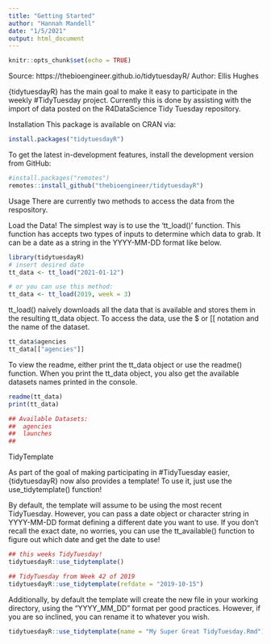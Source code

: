 ```yaml
---
title: "Getting Started"
author: "Hannah Mandell"
date: "1/5/2021"
output: html_document
---
```


```r
knitr::opts_chunk$set(echo = TRUE)
```

Source: https://thebioengineer.github.io/tidytuesdayR/ 
Author: Ellis Hughes

{tidytuesdayR} has the main goal to make it easy to participate in the weekly #TidyTuesday project. Currently this is done by assisting with the import of data posted on the R4DataScience Tidy Tuesday repository.

Installation
This package is available on CRAN via:

```r
install.packages("tidytuesdayR")
```

To get the latest in-development features, install the development version from GitHub:

```r
#install.packages("remotes")
remotes::install_github("thebioengineer/tidytuesdayR")
```

Usage
There are currently two methods to access the data from the respository.

Load the Data!
The simplest way is to use the ‘tt_load()’ function. This function has accepts two types of inputs to determine which data to grab. It can be a date as a string in the YYYY-MM-DD format like below.

```r
library(tidytuesdayR)
# insert desired date
tt_data <- tt_load("2021-01-12")

# or you can use this method:
tt_data <- tt_load(2019, week = 3)
```

tt_load() naively downloads all the data that is available and stores them in the resulting tt_data object. To access the data, use the $ or [[ notation and the name of the dataset.

```r
tt_data$agencies
tt_data[["agencies"]]
```

To view the readme, either print the tt_data object or use the readme() function. When you print the tt_data object, you also get the available datasets names printed in the console.

```r
readme(tt_data)
print(tt_data)
```

```r
## Available Datasets:
##  agencies 
##  launches 
## 
```

TidyTemplate

As part of the goal of making participating in #TidyTuesday easier, {tidytuesdayR} now also provides a template! To use it, just use the use_tidytemplate() function!

By default, the template will assume to be using the most recent TidyTuesday. However, you can pass a date object or character string in YYYY-MM-DD format defining a different date you want to use. If you don’t recall the exact date, no worries, you can use the tt_available() function to figure out which date and get the date to use!

```r
## this weeks TidyTuesday!
tidytuesdayR::use_tidytemplate()

## TidyTuesday from Week 42 of 2019
tidytuesdayR::use_tidytemplate(refdate = "2019-10-15")
```

Additionally, by default the template will create the new file in your working directory, using the “YYYY_MM_DD” format per good practices. However, if you are so inclined, you can rename it to whatever you wish.

```r
tidytuesdayR::use_tidytemplate(name = "My Super Great TidyTuesday.Rmd")
```

